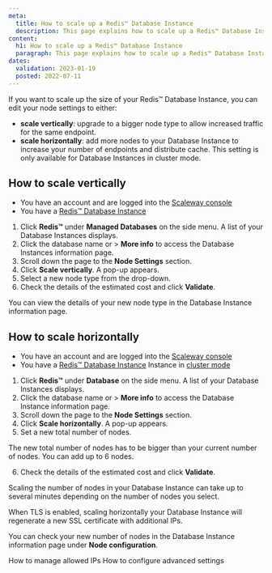 ```yaml
---
meta:
  title: How to scale up a Redis™ Database Instance
  description: This page explains how to scale up a Redis™ Database Instance
content:
  h1: How to scale up a Redis™ Database Instance
  paragraph: This page explains how to scale up a Redis™ Database Instance
dates:
  validation: 2023-01-19
  posted: 2022-07-11
---
```


If you want to scale up the size of your Redis™ Database Instance, you can edit your node settings to either:

  - **scale vertically**: upgrade to a bigger node type to allow increased traffic for the same endpoint.
  - **scale horizontally**: add more nodes to your Database Instance to increase your number of endpoints and distribute cache. This setting is only available for Database Instances in cluster mode.

## How to scale vertically 

<Message type="requirement">

- You have an account and are logged into the [Scaleway console](https://console.scaleway.com)
- You have a [Redis™ Database Instance](/managed-databases/redis/how-to/create-a-database-for-redis)

</Message>

1. Click **Redis™** under **Managed Databases** on the side menu. A list of your Database Instances displays.
2. Click the database name or <Icon name="more" /> > **More info** to access the Database Instances information page.
3. Scroll down the page to the **Node Settings** section.
4. Click **Scale vertically**. A pop-up appears.
5. Select a new node type from the drop-down.
6. Check the details of the estimated cost and click **Validate**. 

  You can view the details of your new node type in the Database Instance information page.

## How to scale horizontally

<Message type="requirement">

- You have an account and are logged into the [Scaleway console](https://console.scaleway.com)
- You have a [Redis™ Database Instance](/managed-databases/redis/how-to/create-a-database-for-redis) Instance in [cluster mode](/managed-databases/redis/concepts/#cluster-mode)

</Message>

1. Click **Redis™** under **Database** on the side menu. A list of your Database Instances displays.
2. Click the database name or <Icon name="more" /> > **More info** to access the Database Instance information page.
3. Scroll down the page to the **Node Settings** section.
4. Click **Scale horizontally**. A pop-up appears.
5. Set a new total number of nodes. 

  <Message type="note">

  The new total number of nodes has to be bigger than your current number of nodes. You can add up to 6 nodes.

  </Message> 

6. Check the details of the estimated cost and click **Validate**. 

  <Message type="note">

  Scaling the number of nodes in your Database Instance can take up to several minutes depending on the number of nodes you select.

  </Message>
  
  <Message type="note">

  When TLS is enabled, scaling horizontally your Database Instance will regenerate a new SSL certificate with additional IPs.

  </Message>

  You can check your new number of nodes in the Database Instance information page under **Node configuration**.

<Navigation title="See Also">
  <PreviousButton to="/managed-databases/redis/how-to/manage-allowed-ip-addresses-redis">How to manage allowed IPs</PreviousButton>
  <NextButton to="/managed-databases/redis/how-to/configure-advanced-settings-redis">How to configure advanced settings</NextButton>
</Navigation>
